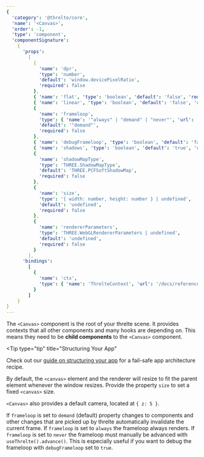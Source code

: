 ```yaml
---
{
  'category': '@threlte/core',
  'name': '<Canvas>',
  'order': -1,
  'type': 'component',
  'componentSignature':
    {
      'props':
        [
          {
            'name': 'dpr',
            'type': 'number',
            'default': 'window.devicePixelRatio',
            'required': false
          },
          { 'name': 'flat', 'type': 'boolean', 'default': 'false', 'required': false },
          { 'name': 'linear', 'type': 'boolean', 'default': 'false', 'required': false },
          {
            'name': 'frameloop',
            'type': { 'name': '"always" | "demand" | "never"', 'url': 'https://google.com' },
            'default': '"demand"',
            'required': false
          },
          { 'name': 'debugFrameloop', 'type': 'boolean', 'default': 'false', 'required': false },
          { 'name': 'shadows', 'type': 'boolean', 'default': 'true', 'required': false },
          {
            'name': 'shadowMapType',
            'type': 'THREE.ShadowMapType',
            'default': 'THREE.PCFSoftShadowMap',
            'required': false
          },
          {
            'name': 'size',
            'type': '{ width: number, height: number } | undefined',
            'default': 'undefined',
            'required': false
          },
          {
            'name': 'rendererParameters',
            'type': 'THREE.WebGLRendererParameters | undefined',
            'default': 'undefined',
            'required': false
          }
        ],
      'bindings':
        [
          {
            'name': 'ctx',
            'type': { 'name': 'ThrelteContext', 'url': '/docs/reference/core/use-threlte' }
          }
        ]
    }
}
---
```


The `<Canvas>` component is the root of your threlte scene. It provides contexts that all other components and many hooks are depending on. This means they need to be **child components** to the `<Canvas>` component.

<Tip
  type="tip"
  title="Structuring Your App"
>

Check out our [guide on structuring your
app](/docs/learn/basics/context#recommended-app-structure) for a fail-safe app architecture recipe.

</Tip>

By default, the `<canvas>` element and the renderer will resize to fit the parent element whenever the window resizes. Provide the property `size` to set a fixed `<canvas>` size.

`<Canvas>` also provides a default camera, located at `{ z: 5 }`.

If `frameloop` is set to `demand` (default) property changes to components and other changes that are picked up by threlte automatically invalidate the current frame.
If `frameloop` is set to `always` the frameloop always renders.
If `frameloop` is set to `never` the frameloop must manually be advanced with `useThrelte().advance()`. This is especially useful if you want to debug the frameloop with `debugFrameloop` set to `true`.
